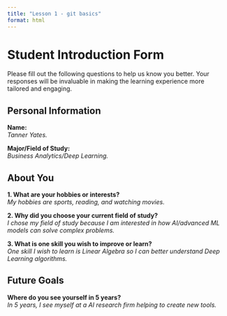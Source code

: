 ```yaml
---
title: "Lesson 1 - git basics"
format: html
---
```


# Student Introduction Form

Please fill out the following questions to help us know you better. Your responses will be invaluable in making the learning experience more tailored and engaging.

## Personal Information

**Name:**  
_Tanner Yates._

**Major/Field of Study:**  
_Business Analytics/Deep Learning._

## About You

**1. What are your hobbies or interests?**  
_My hobbies are sports, reading, and watching movies._

**2. Why did you choose your current field of study?**  
_I chose my field of study because I am interested in how AI/advanced ML models can solve complex problems._

**3. What is one skill you wish to improve or learn?**  
_One skill I wish to learn is Linear Algebra so I can better understand Deep Learning algorithms._

## Future Goals

**Where do you see yourself in 5 years?**  
_In 5 years, I see myself at a AI research firm helping to create new tools._
